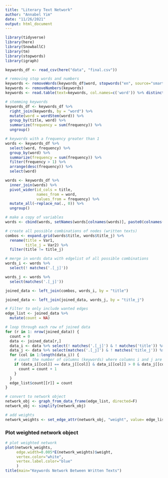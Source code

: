 ```yaml
---
title: "Literary Text Network"
author: "Annabel Yim"
date: "11/26/2021"
output: html_document
---
```


```r
library(tidyverse)
library(here)
library(SnowballC)
library(tm)
library(stopwords)
library(igraph)
```

```r
keywords_df <- read_csv(here("data", "final.csv")) 

# removing stop words and numbers
keywords <- removeWords(keywords_df$word, stopwords("en", source="smart")) 
keywords <- removeNumbers(keywords)
keywords <- read.table(text=keywords, col.names=c('word')) %>% distinct()

# stemming keywords
keywords_df <- keywords_df %>%
  right_join(keywords, by = "word") %>%
  mutate(word = wordStem(word)) %>%
  group_by(title, word) %>%
  summarize(frequency = sum(frequency)) %>% 
  ungroup()
```

```r
# keywords with a frequency greater than 1 
words <- keywords_df %>%
  select(word, frequency) %>%
  group_by(word) %>%
  summarize(frequency = sum(frequency)) %>%
  filter(frequency > 1) %>%
  arrange(desc(frequency)) %>%
  select(word)
```

```r
words <- keywords_df %>%
  inner_join(words) %>%
  pivot_wider(id_cols = title,
              names_from = word,
              values_from = frequency) %>%
  mutate_all(~replace_na(., 0)) %>%
  ungroup()
```

```r
# make a copy of variables
words <- cbind(words, setNames(words[colnames(words)], paste0(colnames(words), "_j")))
```

```r
# create all possible combinations of nodes (written texts)
combos <- expand.grid(words$title, words$title_j) %>% 
  rename(title = Var1,
         title_j = Var2) %>%
  filter(title != title_j)
```

```r
# merge in words data with edgelist of all possible combinations 
words_i <- words %>% 
  select(! matches('.[_j]'))

words_j <- words %>% 
  select(matches('.[_j]'))

joined_data <- left_join(combos, words_i, by = "title")

joined_data <- left_join(joined_data, words_j, by = "title_j")
```

```r
# Filter to only include wanted edges
edge_list <- joined_data %>%
  mutate(count = NA)

# loop through each row of joined data 
for (r in 1: nrow(joined_data)) {
  count = 0
  data <- joined_data[r,]
  data_i <- data %>% select(! matches('.[_j]') & ! matches('title')) %>% unlist()
  data_j <- data %>% select(matches('.[_j]') & ! matches('title_j')) %>% unlist()
  for (col in 1:length(data_i)) {
    # count the number of columns (keywords) where columns i and j are both greater than 0 (had the same keyword) 
    if (data_i[[col]] == data_j[[col]] & data_i[[col]] > 0 & data_j[[col]] > 0) {
      count = count + 1
    }
  }
  edge_list$count[[r]] = count
}
```

```r
# convert to network object
network_obj <- graph_from_data_frame(edge_list, directed=F)
network_obj <- simplify(network_obj)
```

```r
# add weights 
network_weights <- set_edge_attr(network_obj, "weight", value= edge_list$count)
```

### Plot weighted network object 
```r
# plot weighted network 
plot(network_weights, 
     edge.width=0.005*E(network_weights)$weight,
     vertex.color="white",
     vertex.label.color="blue"
     )
title(main="Keywords Network Between Written Texts")
```

